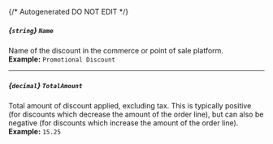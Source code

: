{/* Autogenerated DO NOT EDIT  */}
##### *{`string`}* `Name`
Name of the discount in the commerce or point of sale platform.
<br/>
**Example:** `Promotional Discount`

---
##### *{`decimal`}* `TotalAmount`
Total amount of discount applied, excluding tax. This is typically positive (for discounts which decrease the amount of the order line), but can also be negative (for discounts which increase the amount of the order line).
<br/>
**Example:** `15.25`


